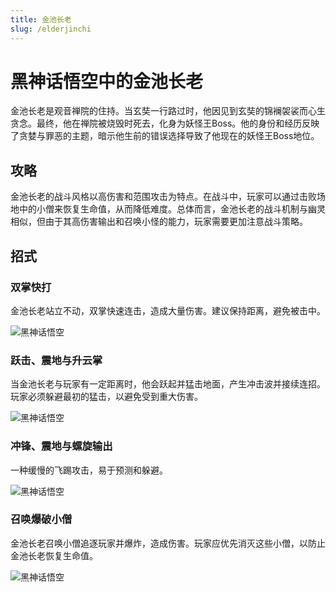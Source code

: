 ```yaml
---
title: 金池长老
slug: /elderjinchi
---
```


# 黑神话悟空中的金池长老

金池长老是观音禅院的住持。当玄奘一行路过时，他因见到玄奘的锦襕袈裟而心生贪念。最终，他在禅院被烧毁时死去，化身为妖怪王Boss。他的身份和经历反映了贪婪与罪恶的主题，暗示他生前的错误选择导致了他现在的妖怪王Boss地位。

## 攻略

金池长老的战斗风格以高伤害和范围攻击为特点。在战斗中，玩家可以通过击败场地中的小僧来恢复生命值，从而降低难度。总体而言，金池长老的战斗机制与幽灵相似，但由于其高伤害输出和召唤小怪的能力，玩家需要更加注意战斗策略。

## 招式

### 双掌快打

金池长老站立不动，双掌快速连击，造成大量伤害。建议保持距离，避免被击中。

<img src="https://image.informedainews.com/j1.gif" alt="黑神话悟空"/>

### 跃击、震地与升云掌

当金池长老与玩家有一定距离时，他会跃起并猛击地面，产生冲击波并接续连招。玩家必须躲避最初的猛击，以避免受到重大伤害。

<img src="https://image.informedainews.com/j2.gif" alt="黑神话悟空"/>

### 冲锋、震地与螺旋输出

一种缓慢的飞踢攻击，易于预测和躲避。

<img src="https://image.informedainews.com/j3.gif" alt="黑神话悟空"/>

### 召唤爆破小僧

金池长老召唤小僧追逐玩家并爆炸，造成伤害。玩家应优先消灭这些小僧，以防止金池长老恢复生命值。

<img src="https://image.informedainews.com/j4.gif" alt="黑神话悟空"/>
